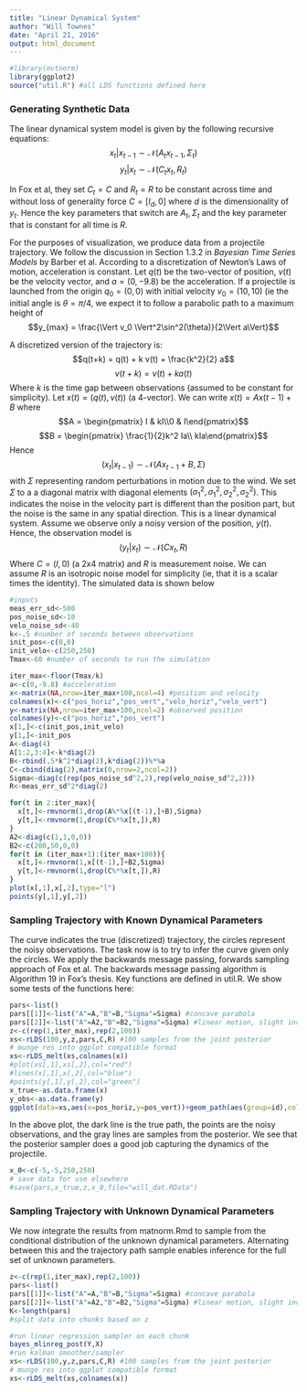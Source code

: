 ```yaml
---
title: "Linear Dynamical System"
author: "Will Townes"
date: "April 21, 2016"
output: html_document
---
```


```r
#library(mvtnorm)
library(ggplot2)
source("util.R") #all LDS functions defined here
```

### Generating Synthetic Data

The linear dynamical system model is given by the following recursive equations:
$$x_t|x_{t-1}\sim\mathcal{N}(A_t x_{t-1},\Sigma_t)$$
$$y_t|x_t\sim\mathcal{N}(C_t x_t,R_t)$$

In Fox et al, they set $C_t=C$ and $R_t=R$ to be constant across time and without loss of generality force $C=[I_d,0]$ where $d$ is the dimensionality of $y_t$. Hence the key parameters that switch are $A_t,\Sigma_t$ and the key parameter that is constant for all time is $R$. 

For the purposes of visualization, we produce data from a projectile trajectory. We follow the discussion in Section 1.3.2 in *Bayesian Time Series Models* by Barber et al. According to a discretization of Newton's Laws of motion, acceleration is constant. Let $q(t)$ be the two-vector of position, $v(t)$ be the velocity vector, and $a=(0,-9.8)$ be the acceleration. If a projectile is launched from the origin $q_0=(0,0)$ with initial velocity $v_0=(10,10)$ (ie the initial angle is $\theta=\pi/4$, we expect it to follow a parabolic path to a maximum height of 
$$y_{max} = \frac{\Vert v_0 \Vert^2\sin^2(\theta)}{2\Vert a\Vert}$$

A discretized version of the trajectory is:
$$q(t+k) = q(t) + k v(t) + \frac{k^2}{2} a$$
$$v(t+k) = v(t) + k a(t) $$
Where $k$ is the time gap between observations (assumed to be constant for simplicity).
Let $x(t) = (q(t),v(t))$ (a 4-vector). We can write $x(t) = A x(t-1) + B$ where
$$A = \begin{pmatrix} I & kI\\0 & I\end{pmatrix}$$
$$B = \begin{pmatrix} \frac{1}{2}k^2 Ia\\ kIa\end{pmatrix}$$
Hence
$$(x_t|x_{t-1})\sim\mathcal{N}\left(Ax_{t-1}+B,\Sigma\right)$$
with $\Sigma$ representing random perturbations in motion due to the wind. We set $\Sigma$ to a a diagonal matrix with diagonal elements $(\sigma^2_1,\sigma^2_1,\sigma^2_2,\sigma^2_2)$. This indicates the noise in the velocity part is different than the position part, but the noise is the same in any spatial direction. This is a linear dynamical system. Assume we observe only a noisy version of the position, $y(t)$. Hence, the observation model is
$$(y_t|x_t)\sim\mathcal{N}\left(Cx_t,R\right)$$
Where $C = (I,0)$ (a 2x4 matrix) and $R$ is measurement noise. We can assume $R$ is an isotropic noise model for simplicity (ie, that it is a scalar times the identity). The simulated data is shown below

```r
#inputs
meas_err_sd<-500
pos_noise_sd<-10
velo_noise_sd<-40
k<-.5 #number of seconds between observations
init_pos<-c(0,0)
init_velo<-c(250,250)
Tmax<-60 #number of seconds to run the simulation

iter_max<-floor(Tmax/k)
a<-c(0,-9.8) #acceleration
x<-matrix(NA,nrow=iter_max+100,ncol=4) #position and velocity
colnames(x)<-c("pos_horiz","pos_vert","velo_horiz","velo_vert")
y<-matrix(NA,nrow=iter_max+100,ncol=2) #observed position
colnames(y)<-c("pos_horiz","pos_vert")
x[1,]<-c(init_pos,init_velo)
y[1,]<-init_pos
A<-diag(4)
A[1:2,3:4]<-k*diag(2)
B<-rbind(.5*k^2*diag(2),k*diag(2))%*%a
C<-cbind(diag(2),matrix(0,nrow=2,ncol=2))
Sigma<-diag(c(rep(pos_noise_sd^2,2),rep(velo_noise_sd^2,2)))
R<-meas_err_sd^2*diag(2)

for(t in 2:iter_max){
  x[t,]<-rmvnorm(1,drop(A%*%x[(t-1),]+B),Sigma)
  y[t,]<-rmvnorm(1,drop(C%*%x[t,]),R)
}
A2<-diag(c(1,1,0,0))
B2<-c(200,50,0,0)
for(t in (iter_max+1):(iter_max+100)){
  x[t,]<-rmvnorm(1,x[(t-1),]+B2,Sigma)
  y[t,]<-rmvnorm(1,drop(C%*%x[t,]),R)
}
plot(x[,1],x[,2],type="l")
points(y[,1],y[,2])
```


### Sampling Trajectory with Known Dynamical Parameters

The curve indicates the true (discretized) trajectory, the circles represent the noisy observations. The task now is to try to infer the curve given only the circles. We apply the backwards message passing, forwards sampling approach of Fox et al. The backwards message passing algorithm is Algorithm 19 in Fox's thesis. Key functions are defined in util.R. We show some tests of the functions here:

```r
pars<-list()
pars[[1]]<-list("A"=A,"B"=B,"Sigma"=Sigma) #concave parabola
pars[[2]]<-list("A"=A2,"B"=B2,"Sigma"=Sigma) #linear motion, slight increase
z<-c(rep(1,iter_max),rep(2,100))
xs<-rLDS(100,y,z,pars,C,R) #100 samples from the joint posterior
# munge res into ggplot compatible format
xs<-rLDS_melt(xs,colnames(x))
#plot(xs[,1],xs[,2],col="red")
#lines(x[,1],x[,2],col="blue")
#points(y[,1],y[,2],col="green")
x_true<-as.data.frame(x)
y_obs<-as.data.frame(y)
ggplot(data=xs,aes(x=pos_horiz,y=pos_vert))+geom_path(aes(group=id),colour="grey")+geom_path(data=x_true,size=1.3,aes(colour=factor(z)))+geom_point(data=y_obs,aes(colour=factor(z)))+theme_bw()
```

In the above plot, the dark line is the true path, the points are the noisy observations, and the gray lines are samples from the posterior. We see that the posterior sampler does a good job capturing the dynamics of the projectile.

```r
x_0<-c(-5,-5,250,250)
# save data for use elsewhere
#save(pars,x_true,z,x_0,file="will_dat.RData")
```

### Sampling Trajectory with Unknown Dynamical Parameters

We now integrate the results from matnorm.Rmd to sample from the conditional distribution of the unknown dynamical parameters. Alternating between this and the trajectory path sample enables inference for the full set of unknown parameters.

```r
z<-c(rep(1,iter_max),rep(2,100))
pars<-list()
pars[[1]]<-list("A"=A,"B"=B,"Sigma"=Sigma) #concave parabola
pars[[2]]<-list("A"=A2,"B"=B2,"Sigma"=Sigma) #linear motion, slight increase
K<-length(pars)
#split data into chunks based on z

#run linear regression sampler on each chunk
bayes_mlinreg_post(Y,X)
#run kalman smoother/sampler
xs<-rLDS(100,y,z,pars,C,R) #100 samples from the joint posterior
# munge res into ggplot compatible format
xs<-rLDS_melt(xs,colnames(x))

```